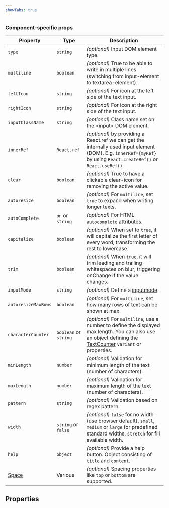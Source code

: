 ```yaml
---
showTabs: true
---
```



### Component-specific props

| Property                                | Type                  | Description                                                                                                                                                                                  |
| --------------------------------------- | --------------------- | -------------------------------------------------------------------------------------------------------------------------------------------------------------------------------------------- |
| `type`                                  | `string`              | _(optional)_ Input DOM element type.                                                                                                                                                         |
| `multiline`                             | `boolean`             | _(optional)_ True to be able to write in multiple lines (switching from input-element to textarea-element).                                                                                  |
| `leftIcon`                              | `string`              | _(optional)_ For icon at the left side of the text input.                                                                                                                                    |
| `rightIcon`                             | `string`              | _(optional)_ For icon at the right side of the text input.                                                                                                                                   |
| `inputClassName`                        | `string`              | _(optional)_ Class name set on the &lt;input&gt; DOM element.                                                                                                                                |
| `innerRef`                              | `React.ref`           | _(optional)_ by providing a React.ref we can get the internally used input element (DOM). E.g. `innerRef={myRef}` by using `React.createRef()` or `React.useRef()`.                          |
| `clear`                                 | `boolean`             | _(optional)_ True to have a clickable clear-icon for removing the active value.                                                                                                              |
| `autoresize`                            | `boolean`             | _(optional)_ For `multiline`, set `true` to expand when writing longer texts.                                                                                                                |
| `autoComplete`                          | `on` or `string`      | _(optional)_ For HTML `autocomplete` [attributes](https://developer.mozilla.org/en-US/docs/Web/HTML/Attributes/autocomplete).                                                                |
| `capitalize`                            | `boolean`             | _(optional)_ When set to `true`, it will capitalize the first letter of every word, transforming the rest to lowercase.                                                                      |
| `trim`                                  | `boolean`             | _(optional)_ When `true`, it will trim leading and trailing whitespaces on blur, triggering onChange if the value changes.                                                                   |
| `inputMode`                             | `string`              | _(optional)_ Define a [inputmode](https://developer.mozilla.org/en-US/docs/Web/HTML/Global_attributes/inputmode).                                                                            |
| `autoresizeMaxRows`                     | `boolean`             | _(optional)_ For `multiline`, set how many rows of text can be shown at max.                                                                                                                 |
| `characterCounter`                      | `boolean` or `string` | _(optional)_ For `multiline`, use a number to define the displayed max length. You can also use an object defining the [TextCounter](/uilib/fragments/TextCounter/) `variant` or properties. |
| `minLength`                             | `number`              | _(optional)_ Validation for minimum length of the text (number of characters).                                                                                                               |
| `maxLength`                             | `number`              | _(optional)_ Validation for maximum length of the text (number of characters).                                                                                                               |
| `pattern`                               | `string`              | _(optional)_ Validation based on regex pattern.                                                                                                                                              |
| `width`                                 | `string` or `false`   | _(optional)_ `false` for no width (use browser default), `small`, `medium` or `large` for predefined standard widths, `stretch` for fill available width.                                    |
| `help`                                  | `object`              | _(optional)_ Provide a help button. Object consisting of `title` and `content`.                                                                                                              |
| [Space](/uilib/layout/space/properties) | Various               | _(optional)_ Spacing properties like `top` or `bottom` are supported.                                                                                                                        |

## Properties

<DataValueReadwriteProperties type="string" />
